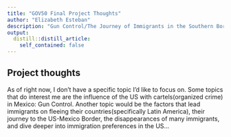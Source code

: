 ```yaml
---
title: "GOV50 Final Project Thoughts"
author: "Elizabeth Esteban"
description: "Gun Control/The Journey of Immigrants in the Southern Border"
output:
  distill::distill_article:
    self_contained: false
---
```




## Project thoughts

As of right now, I don't have a specific topic I'd like to focus on. Some topics that do interest me are the influence of the US with cartels(organized crime) in Mexico: Gun Control. Another topic would be the factors that lead immigrants on fleeing their countries(specifically Latin America), their journey to the US-Mexico Border, the disappearances of many immigrants, and dive deeper into immigration preferences in the US...






